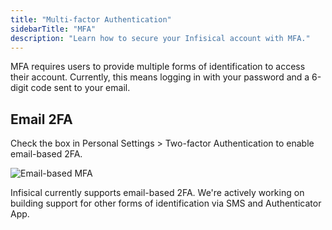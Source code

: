 ```yaml
---
title: "Multi-factor Authentication"
sidebarTitle: "MFA"
description: "Learn how to secure your Infisical account with MFA."
---
```


MFA requires users to provide multiple forms of identification to access their account. Currently, this means logging in with your password and a 6-digit code sent to your email.

## Email 2FA

Check the box in Personal Settings > Two-factor Authentication to enable email-based 2FA.

![Email-based MFA](../../images/mfa-email.png)

<Note>
  Infisical currently supports email-based 2FA. We're actively working on
  building support for other forms of identification via SMS and Authenticator
  App.
</Note>
